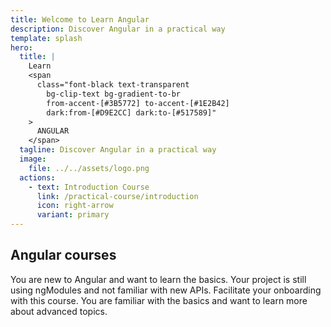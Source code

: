 ```yaml
---
title: Welcome to Learn Angular
description: Discover Angular in a practical way
template: splash
hero:
  title: |
    Learn
    <span
      class="font-black text-transparent
        bg-clip-text bg-gradient-to-br
        from-accent-[#3B5772] to-accent-[#1E2B42]
        dark:from-[#D9E2CC] dark:to-[#517589]"
    >
      ANGULAR
    </span>
  tagline: Discover Angular in a practical way
  image:
    file: ../../assets/logo.png
  actions:
    - text: Introduction Course
      link: /practical-course/introduction
      icon: right-arrow
      variant: primary
---
```



## Angular courses

<CardGrid stagger>
	<Card title="Modern Angular introduction course" icon="pencil">
		You are new to Angular and want to learn the basics.
	</Card>
	<Card title="Legacy Angular introduction course" icon="add-document">
		Your project is still using ngModules and not familiar with new APIs.
		Facilitate your onboarding with this course.
	</Card>
	<Card title="Complete Modern Angular course" icon="setting">
		You are familiar with the basics and want to learn more about advanced topics.
	</Card>
</CardGrid>
